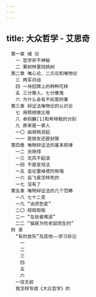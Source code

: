 ```yaml
---
---
---
```

title: 大众哲学 - 艾思奇
---


```
　第一章 绪 论
　　一 哲学并不神秘
　　二 果树林里找桃树
　第二章 唯心论、二元论和唯物论
　　三 两军对战
　　四 一块招牌上的种种花样
　　五 三分像人，七分像鬼
　　六 为什么会有不如意的事
　第三章 辩证法唯物论的认识论
　　七 用照相做比喻
　　八 卓别麟[1]和希特勒的分别
　　九 原来是一家人
　　一〇 由胡桃说起
　　一一 是朋友还是豺狼
　第四章 唯物辩证法的基本规律
　　一二 天晓得
　　一三 无风不起浪
　　一四 不是变戏法
　　一五 追论雷峰塔的倒塌
　　一六 岳飞是怎样死的
　　一七 没有了
　第五章 唯物辩证法的几个范畴
　　一八 七十二变
　　一九 “谈虎色变”
　　二〇 规规矩矩
　　二一 “在劫者难逃”
　　二二 “猫是为吃老鼠而生的”
　附 录
　　“有的放矢”及其他——学习杂记
　　　一
　　　二
　　　三
　　　四
　　　五
　　　六
　　一往无前
　　我怎样写成《大众哲学》的
```